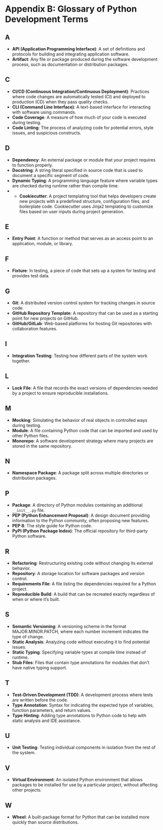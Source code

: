 
# Appendix B: Glossary of Python Development Terms

## A

- **API (Application Programming Interface)**: A set of definitions and protocols for building and integrating application software.
- **Artifact**: Any file or package produced during the software development process, such as documentation or distribution packages.

## C

- **CI/CD (Continuous Integration/Continuous Deployment)**: Practices where code changes are automatically tested (CI) and deployed to production (CD) when they pass quality checks.
- **CLI (Command Line Interface)**: A text-based interface for interacting with software using commands.
- **Code Coverage**: A measure of how much of your code is executed during testing.
- **Code Linting**: The process of analyzing code for potential errors, style issues, and suspicious constructs.

## D

- **Dependency**: An external package or module that your project requires to function properly.
- **Docstring**: A string literal specified in source code that is used to document a specific segment of code.
- **Dynamic Typing**: A programming language feature where variable types are checked during runtime rather than compile time.
- - **Cookiecutter**: A project templating tool that helps developers create new projects with a predefined structure, configuration files, and boilerplate code. Cookiecutter uses Jinja2 templating to customize files based on user inputs during project generation.

## E

- **Entry Point**: A function or method that serves as an access point to an application, module, or library.

## F

- **Fixture**: In testing, a piece of code that sets up a system for testing and provides test data.

## G

- **Git**: A distributed version control system for tracking changes in source code.
- **GitHub Repository Template**: A repository that can be used as a starting point for new projects on GitHub. 
- **GitHub/GitLab**: Web-based platforms for hosting Git repositories with collaboration features.

## I

- **Integration Testing**: Testing how different parts of the system work together.

## L

- **Lock File**: A file that records the exact versions of dependencies needed by a project to ensure reproducible installations.

## M

- **Mocking**: Simulating the behavior of real objects in controlled ways during testing.
- **Module**: A file containing Python code that can be imported and used by other Python files.
- **Monorepo**: A software development strategy where many projects are stored in the same repository.

## N

- **Namespace Package**: A package split across multiple directories or distribution packages.

## P

- **Package**: A directory of Python modules containing an additional `__init__.py` file.
- **PEP (Python Enhancement Proposal)**: A design document providing information to the Python community, often proposing new features.
- **PEP 8**: The style guide for Python code.
- **PyPI (Python Package Index)**: The official repository for third-party Python software.

## R

- **Refactoring**: Restructuring existing code without changing its external behavior.
- **Repository**: A storage location for software packages and version control.
- **Requirements File**: A file listing the dependencies required for a Python project.
- **Reproducible Build**: A build that can be recreated exactly regardless of when or where it's built.

## S

- **Semantic Versioning**: A versioning scheme in the format MAJOR.MINOR.PATCH, where each number increment indicates the type of change.
- **Static Analysis**: Analyzing code without executing it to find potential issues.
- **Static Typing**: Specifying variable types at compile time instead of runtime.
- **Stub Files**: Files that contain type annotations for modules that don't have native typing support.

## T

- **Test-Driven Development (TDD)**: A development process where tests are written before the code.
- **Type Annotation**: Syntax for indicating the expected type of variables, function parameters, and return values.
- **Type Hinting**: Adding type annotations to Python code to help with static analysis and IDE assistance.

## U

- **Unit Testing**: Testing individual components in isolation from the rest of the system.

## V

- **Virtual Environment**: An isolated Python environment that allows packages to be installed for use by a particular project, without affecting other projects.

## W

- **Wheel**: A built-package format for Python that can be installed more quickly than source distributions.
